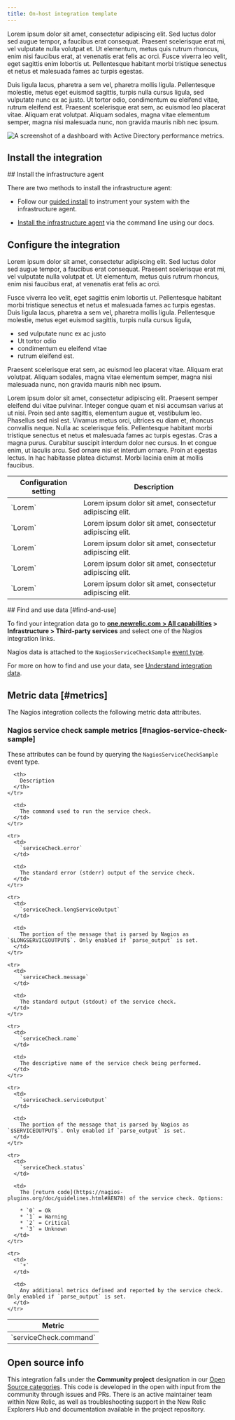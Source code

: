 ```yaml
---
title: On-host integration template
---
```


Lorem ipsum dolor sit amet, consectetur adipiscing elit. Sed luctus dolor sed augue tempor, a faucibus erat consequat. Praesent scelerisque erat mi, vel vulputate nulla volutpat et. Ut elementum, metus quis rutrum rhoncus, enim nisi faucibus erat, at venenatis erat felis ac orci. Fusce viverra leo velit, eget sagittis enim lobortis ut. Pellentesque habitant morbi tristique senectus et netus et malesuada fames ac turpis egestas. 

Duis ligula lacus, pharetra a sem vel, pharetra mollis ligula. Pellentesque molestie, metus eget euismod sagittis, turpis nulla cursus ligula, sed vulputate nunc ex ac justo. Ut tortor odio, condimentum eu eleifend vitae, rutrum eleifend est. Praesent scelerisque erat sem, ac euismod leo placerat vitae. Aliquam erat volutpat. Aliquam sodales, magna vitae elementum semper, magna nisi malesuada nunc, non gravida mauris nibh nec ipsum. 

<img
    src={infrastructureActiveDirectoryDashboard}
    title="Active Directory dashboard"
    alt="A screenshot of a dashboard with Active Directory performance metrics."
/>

## Install the integration

<Steps>
    <Step>
    ## Install the infrastructure agent

There are two methods to install the infrastructure agent:

* Follow our [guided install](https://one.newrelic.com/marketplace?state=8f14e646-461e-b010-4675-3a0658bb3d20) to instrument your system with the infrastructure agent. 
* [Install the infrastructure agent](/docs/infrastructure/install-infrastructure-agent/linux-installation/install-infrastructure-monitoring-agent-linux) via the command line using our docs.

    </Step>
    <Step>
## Configure the integration

Lorem ipsum dolor sit amet, consectetur adipiscing elit. Sed luctus dolor sed augue tempor, a faucibus erat consequat. Praesent scelerisque erat mi, vel vulputate nulla volutpat et. Ut elementum, metus quis rutrum rhoncus, enim nisi faucibus erat, at venenatis erat felis ac orci. 

Fusce viverra leo velit, eget sagittis enim lobortis ut. Pellentesque habitant morbi tristique senectus et netus et malesuada fames ac turpis egestas. Duis ligula lacus, pharetra a sem vel, pharetra mollis ligula. Pellentesque molestie, metus eget euismod sagittis, turpis nulla cursus ligula, 

* sed vulputate nunc ex ac justo
* Ut tortor odio
* condimentum eu eleifend vitae
* rutrum eleifend est. 

Praesent scelerisque erat sem, ac euismod leo placerat vitae. Aliquam erat volutpat. Aliquam sodales, magna vitae elementum semper, magna nisi malesuada nunc, non gravida mauris nibh nec ipsum.

Lorem ipsum dolor sit amet, consectetur adipiscing elit. Praesent semper eleifend dui vitae pulvinar. Integer congue quam et nisi accumsan varius at ut nisi. Proin sed ante sagittis, elementum augue et, vestibulum leo. Phasellus sed nisl est. Vivamus metus orci, ultrices eu diam et, rhoncus convallis neque. Nulla ac scelerisque felis. Pellentesque habitant morbi tristique senectus et netus et malesuada fames ac turpis egestas. Cras a magna purus. Curabitur suscipit interdum dolor nec cursus. In et congue enim, ut iaculis arcu. Sed ornare nisi et interdum ornare. Proin at egestas lectus. In hac habitasse platea dictumst. Morbi lacinia enim at mollis faucibus. 

<CollapserGroup>
    <Collapser
        id="configuration-settings"
        title="Configuration settings"
    >
<table>
    <thead>
        <tr>
            <th>
Configuration setting
            </th>
            <th>
Description
            </th>
        </tr>
    </thead>
    <tbody>
        <tr>
            <td>
`Lorem`
            </td>
            <td>
Lorem ipsum dolor sit amet, consectetur adipiscing elit.
            </td>
        </tr>
        <tr>
            <td>
`Lorem`
            </td>
            <td>
Lorem ipsum dolor sit amet, consectetur adipiscing elit.
            </td>
        </tr>
        <tr>
            <td>
`Lorem`
            </td>
            <td>
Lorem ipsum dolor sit amet, consectetur adipiscing elit.
            </td>
        </tr>
        <tr>
            <td>
`Lorem`
            </td>
            <td>
Lorem ipsum dolor sit amet, consectetur adipiscing elit.
            </td>
        </tr>
        <tr>
            <td>
`Lorem`
            </td>
            <td>
Lorem ipsum dolor sit amet, consectetur adipiscing elit.
            </td>
        </tr>
    </tbody>
</table>
    </Collapser>
</CollapserGroup>

</Step>
<Step>
## Find and use data [#find-and-use]

To find your integration data go to **[one.newrelic.com > All capabilities](https://one.newrelic.com/all-capabilities) > Infrastructure > Third-party services** and select one of the Nagios integration links.

Nagios data is attached to the `NagiosServiceCheckSample` [event type](/docs/using-new-relic/welcome-new-relic/getting-started/glossary#event).

For more on how to find and use your data, see [Understand integration data](/docs/infrastructure/integrations/find-use-infrastructure-integration-data).
</Step>
</Steps>

## Metric data [#metrics]

The Nagios integration collects the following metric data attributes.

### Nagios service check sample metrics [#nagios-service-check-sample]

These attributes can be found by querying the `NagiosServiceCheckSample` event type.

<table>
  <thead>
    <tr>
      <th style={{ width: "350px" }}>
        Metric
      </th>

      <th>
        Description
      </th>
    </tr>
  </thead>

  <tbody>
    <tr>
      <td>
        `serviceCheck.command`
      </td>

      <td>
        The command used to run the service check.
      </td>
    </tr>

    <tr>
      <td>
        `serviceCheck.error`
      </td>

      <td>
        The standard error (stderr) output of the service check.
      </td>
    </tr>

    <tr>
      <td>
        `serviceCheck.longServiceOutput`
      </td>

      <td>
        The portion of the message that is parsed by Nagios as `$LONGSERVICEOUTPUT$`. Only enabled if `parse_output` is set.
      </td>
    </tr>

    <tr>
      <td>
        `serviceCheck.message`
      </td>

      <td>
        The standard output (stdout) of the service check.
      </td>
    </tr>

    <tr>
      <td>
        `serviceCheck.name`
      </td>

      <td>
        The descriptive name of the service check being performed.
      </td>
    </tr>

    <tr>
      <td>
        `serviceCheck.serviceOutput`
      </td>

      <td>
        The portion of the message that is parsed by Nagios as `$SERVICEOUTPUT$`. Only enabled if `parse_output` is set.
      </td>
    </tr>

    <tr>
      <td>
        `serviceCheck.status`
      </td>

      <td>
        The [return code](https://nagios-plugins.org/doc/guidelines.html#AEN78) of the service check. Options:

        * `0` = Ok
        * `1` = Warning
        * `2` = Critical
        * `3` = Unknown
      </td>
    </tr>

    <tr>
      <td>
        `*`
      </td>

      <td>
        Any additional metrics defined and reported by the service check. Only enabled if `parse_output` is set.
      </td>
    </tr>
  </tbody>
</table>

## Open source info

This integration falls under the **Community project** designation in our [Open Source categories](https://opensource.newrelic.com/oss-category). This code is developed in the open with input from the community through issues and PRs. There is an active maintainer team within New Relic, as well as troubleshooting support in the New Relic Explorers Hub and documentation available in the project repository.

